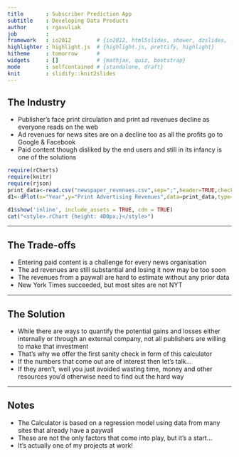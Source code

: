 ```yaml
---
title       : Subscriber Prediction App
subtitle    : Developing Data Products
author      : rgavuliak
job         : 
framework   : io2012        # {io2012, html5slides, shower, dzslides, ...}
highlighter : highlight.js  # {highlight.js, prettify, highlight}
hitheme     : tomorrow      # 
widgets     : []            # {mathjax, quiz, bootstrap}
mode        : selfcontained # {standalone, draft}
knit        : slidify::knit2slides
---
```


## The Industry  
  
  
- Publisher's face print circulation and print ad revenues decline as everyone reads on the web  
- Ad revenues for news sites are on a decline too as all the profits go to Google & Facebook  
- Paid content though disliked by the end users and still in its infancy is one of the   solutions

```r
require(rCharts)
require(knitr)
require(rjson)
print_data<-read.csv("newspaper_revenues.csv",sep=";",header=TRUE,check.names=FALSE)
d1<-dPlot(x="Year",y="Print Advertising Revenues",data=print_data,type='line',ylab="Print Revenues")

d1$show('inline', include_assets = TRUE, cdn = TRUE)
cat("<style>.rChart {height: 400px;}</style>")
```
---

## The Trade-offs

- Entering paid content is a challenge for every news organisation
- The ad revenues are still substantial and losing it now may be too soon
- The revenues from a paywall are hard to estimate without any prior data
- New York Times succeeded, but most sites are not NYT

---

## The Solution

- While there are ways to quantify the potential gains and losses either internally or through an external company, not all publishers are willing to make that investment
- That's why we offer the first sanity check in form of this calculator
- If the numbers that come out are of interest then let's talk...
- If they aren't, well you just avoided wasting time, money and other resources you'd
otherwise need to find out the hard way

---

## Notes

- The Calculator is based on a regression model using data from many sites that already
have a paywall
- These are not the only factors that come into play, but it's a start...
- It's actually one of my projects at work!
